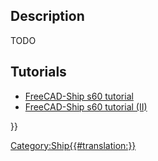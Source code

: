 <languages/>
<translate>

{{Docnav
|[[Ship_ResistanceBlountFox|Resistance Blount and Fox prediction]]
|[[Ship_ResistanceSavitsky|Resistance Savitsky prediction]]
|[[Ship_Workbench|Ship]]
|IconL=Ship_ResistanceBlountFox.svg
|IconR=Ship_ResistanceSavitsky.svg
|IconC=Workbench_Ship.svg
}}

{{GuiCommand
|Name=Ship ResistanceHoltrop
|MenuLocation=Resistance → Resistance Holtrop prediction
|Workbenches=[[Ship_Workbench|Ship]]
|Shortcut=
|SeeAlso=
}}

== Description ==

TODO

== Tutorials ==

* [[FreeCAD-Ship_s60_tutorial|FreeCAD-Ship s60 tutorial ]]
* [[FreeCAD-Ship_s60_tutorial_(II)|FreeCAD-Ship s60 tutorial (II)]]


{{Docnav
|[[Ship_ResistanceBlountFox|Resistance Blount and Fox prediction]]
|[[Ship_ResistanceSavitsky|Resistance Savitsky prediction]]
|[[Ship_Workbench|Ship]]
|IconL=Ship_ResistanceBlountFox.svg
|IconR=Ship_ResistanceSavitsky.svg
|IconC=Workbench_Ship.svg
}}

</translate>
{{Userdocnavi{{#translation:}}}}
[[Category:Ship{{#translation:}}]]